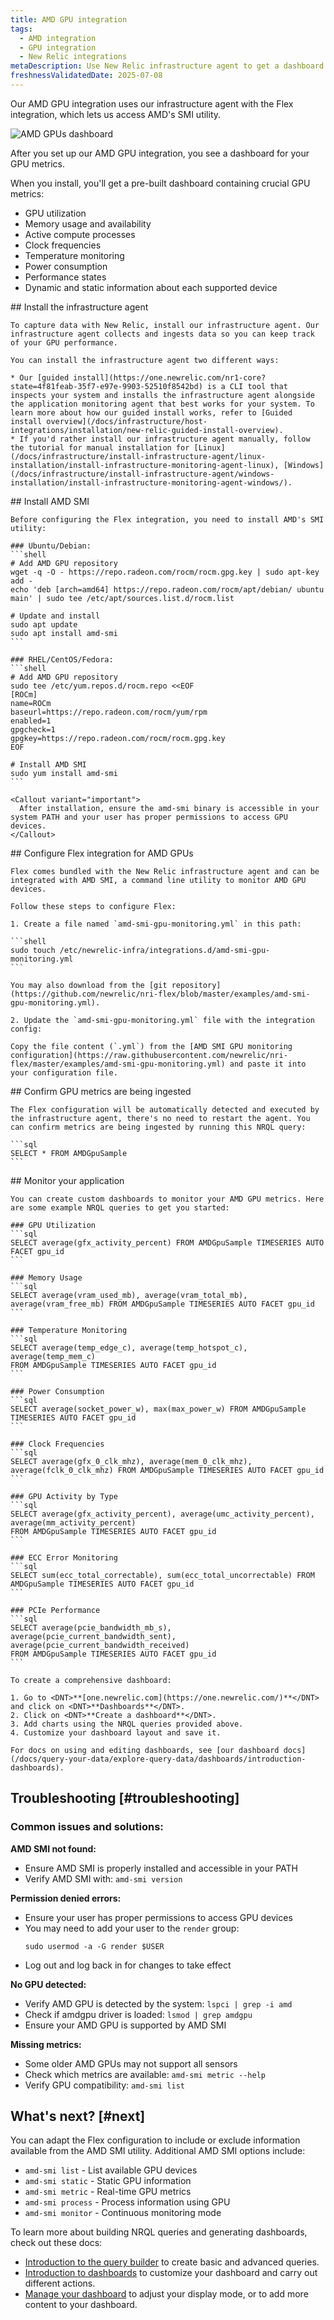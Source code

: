 ```yaml
---
title: AMD GPU integration
tags:
  - AMD integration
  - GPU integration
  - New Relic integrations
metaDescription: Use New Relic infrastructure agent to get a dashboard with AMD GPU metrics.
freshnessValidatedDate: 2025-07-08
---
```


Our AMD GPU integration uses our infrastructure agent with the Flex integration, which lets us access AMD's SMI utility.

<img
  title="AMD GPUs dashboard"
  alt="AMD GPUs dashboard"
  src="/images/infrastructure_screenshot-full_AMD-GPU-dashboard.webp"
/>

<figcaption>
  After you set up our AMD GPU integration, you see a dashboard for your GPU metrics.
</figcaption>

When you install, you'll get a pre-built dashboard containing crucial GPU metrics:

* GPU utilization
* Memory usage and availability
* Active compute processes
* Clock frequencies
* Temperature monitoring
* Power consumption
* Performance states
* Dynamic and static information about each supported device

<Steps>
  <Step>
    ## Install the infrastructure agent

    To capture data with New Relic, install our infrastructure agent. Our infrastructure agent collects and ingests data so you can keep track of your GPU performance.

    You can install the infrastructure agent two different ways:

    * Our [guided install](https://one.newrelic.com/nr1-core?state=4f81feab-35f7-e97e-9903-52510f8542bd) is a CLI tool that inspects your system and installs the infrastructure agent alongside the application monitoring agent that best works for your system. To learn more about how our guided install works, refer to [Guided install overview](/docs/infrastructure/host-integrations/installation/new-relic-guided-install-overview).
    * If you'd rather install our infrastructure agent manually, follow the tutorial for manual installation for [Linux](/docs/infrastructure/install-infrastructure-agent/linux-installation/install-infrastructure-monitoring-agent-linux), [Windows](/docs/infrastructure/install-infrastructure-agent/windows-installation/install-infrastructure-monitoring-agent-windows/).
  </Step>

  <Step>
    ## Install AMD SMI

    Before configuring the Flex integration, you need to install AMD's SMI utility:

    ### Ubuntu/Debian:
    ```shell
    # Add AMD GPU repository
    wget -q -O - https://repo.radeon.com/rocm/rocm.gpg.key | sudo apt-key add -
    echo 'deb [arch=amd64] https://repo.radeon.com/rocm/apt/debian/ ubuntu main' | sudo tee /etc/apt/sources.list.d/rocm.list
    
    # Update and install
    sudo apt update
    sudo apt install amd-smi
    ```

    ### RHEL/CentOS/Fedora:
    ```shell
    # Add AMD GPU repository
    sudo tee /etc/yum.repos.d/rocm.repo <<EOF
    [ROCm]
    name=ROCm
    baseurl=https://repo.radeon.com/rocm/yum/rpm
    enabled=1
    gpgcheck=1
    gpgkey=https://repo.radeon.com/rocm/rocm.gpg.key
    EOF
    
    # Install AMD SMI
    sudo yum install amd-smi
    ```

    <Callout variant="important">
      After installation, ensure the amd-smi binary is accessible in your system PATH and your user has proper permissions to access GPU devices.
    </Callout>
  </Step>

  <Step>
    ## Configure Flex integration for AMD GPUs

    Flex comes bundled with the New Relic infrastructure agent and can be integrated with AMD SMI, a command line utility to monitor AMD GPU devices.

    Follow these steps to configure Flex:

    1. Create a file named `amd-smi-gpu-monitoring.yml` in this path:

    ```shell
    sudo touch /etc/newrelic-infra/integrations.d/amd-smi-gpu-monitoring.yml
    ```

    You may also download from the [git repository](https://github.com/newrelic/nri-flex/blob/master/examples/amd-smi-gpu-monitoring.yml).

    2. Update the `amd-smi-gpu-monitoring.yml` file with the integration config:

    Copy the file content (`.yml`) from the [AMD SMI GPU monitoring configuration](https://raw.githubusercontent.com/newrelic/nri-flex/master/examples/amd-smi-gpu-monitoring.yml) and paste it into your configuration file.
  </Step>

  <Step>
    ## Confirm GPU metrics are being ingested

    The Flex configuration will be automatically detected and executed by the infrastructure agent, there's no need to restart the agent. You can confirm metrics are being ingested by running this NRQL query:

    ```sql
    SELECT * FROM AMDGpuSample
    ```
  </Step>

  <Step>
    ## Monitor your application

    You can create custom dashboards to monitor your AMD GPU metrics. Here are some example NRQL queries to get you started:

    ### GPU Utilization
    ```sql
    SELECT average(gfx_activity_percent) FROM AMDGpuSample TIMESERIES AUTO FACET gpu_id
    ```

    ### Memory Usage
    ```sql
    SELECT average(vram_used_mb), average(vram_total_mb), average(vram_free_mb) FROM AMDGpuSample TIMESERIES AUTO FACET gpu_id
    ```

    ### Temperature Monitoring
    ```sql
    SELECT average(temp_edge_c), average(temp_hotspot_c), average(temp_mem_c) 
    FROM AMDGpuSample TIMESERIES AUTO FACET gpu_id
    ```

    ### Power Consumption
    ```sql
    SELECT average(socket_power_w), max(max_power_w) FROM AMDGpuSample TIMESERIES AUTO FACET gpu_id
    ```

    ### Clock Frequencies
    ```sql
    SELECT average(gfx_0_clk_mhz), average(mem_0_clk_mhz), average(fclk_0_clk_mhz) FROM AMDGpuSample TIMESERIES AUTO FACET gpu_id
    ```

    ### GPU Activity by Type
    ```sql
    SELECT average(gfx_activity_percent), average(umc_activity_percent), average(mm_activity_percent) 
    FROM AMDGpuSample TIMESERIES AUTO FACET gpu_id
    ```

    ### ECC Error Monitoring
    ```sql
    SELECT sum(ecc_total_correctable), sum(ecc_total_uncorrectable) FROM AMDGpuSample TIMESERIES AUTO FACET gpu_id
    ```

    ### PCIe Performance
    ```sql
    SELECT average(pcie_bandwidth_mb_s), average(pcie_current_bandwidth_sent), average(pcie_current_bandwidth_received) 
    FROM AMDGpuSample TIMESERIES AUTO FACET gpu_id
    ```

    To create a comprehensive dashboard:

    1. Go to <DNT>**[one.newrelic.com](https://one.newrelic.com/)**</DNT> and click on <DNT>**Dashboards**</DNT>.
    2. Click on <DNT>**Create a dashboard**</DNT>.
    3. Add charts using the NRQL queries provided above.
    4. Customize your dashboard layout and save it.

    For docs on using and editing dashboards, see [our dashboard docs](/docs/query-your-data/explore-query-data/dashboards/introduction-dashboards).
  </Step>
</Steps>

## Troubleshooting [#troubleshooting]

### Common issues and solutions:

**AMD SMI not found:**
- Ensure AMD SMI is properly installed and accessible in your PATH
- Verify AMD SMI with: `amd-smi version`

**Permission denied errors:**
- Ensure your user has proper permissions to access GPU devices
- You may need to add your user to the `render` group:
  ```shell
  sudo usermod -a -G render $USER
  ```
- Log out and log back in for changes to take effect

**No GPU detected:**
- Verify AMD GPU is detected by the system: `lspci | grep -i amd`
- Check if amdgpu driver is loaded: `lsmod | grep amdgpu`
- Ensure your AMD GPU is supported by AMD SMI

**Missing metrics:**
- Some older AMD GPUs may not support all sensors
- Check which metrics are available: `amd-smi metric --help`
- Verify GPU compatibility: `amd-smi list`

## What's next? [#next]

You can adapt the Flex configuration to include or exclude information available from the AMD SMI utility. Additional AMD SMI options include:

* `amd-smi list` - List available GPU devices
* `amd-smi static` - Static GPU information
* `amd-smi metric` - Real-time GPU metrics
* `amd-smi process` - Process information using GPU
* `amd-smi monitor` - Continuous monitoring mode

To learn more about building NRQL queries and generating dashboards, check out these docs:

* [Introduction to the query builder](/docs/query-your-data/explore-query-data/query-builder/introduction-query-builder) to create basic and advanced queries.
* [Introduction to dashboards](/docs/query-your-data/explore-query-data/dashboards/introduction-dashboards) to customize your dashboard and carry out different actions.
* [Manage your dashboard](/docs/query-your-data/explore-query-data/dashboards/manage-your-dashboard) to adjust your <InlinePopover type="dashboards"/> display mode, or to add more content to your dashboard.
